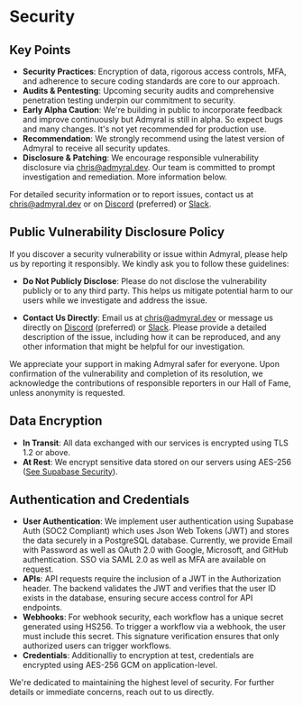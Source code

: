 # Security

## Key Points

-   **Security Practices**: Encryption of data, rigorous access controls, MFA, and adherence to secure coding standards are core to our approach.
-   **Audits & Pentesting**: Upcoming security audits and comprehensive penetration testing underpin our commitment to security.
-   **Early Alpha Caution**: We're building in public to incorporate feedback and improve continuously but Admyral is still in alpha. So expect bugs and many
    changes. It's not yet recommended for production use.
-   **Recommendation**: We strongly recommend using the latest version of Admyral to receive all security updates.
-   **Disclosure & Patching**: We encourage responsible vulnerability disclosure via chris@admyral.dev. Our team is committed to prompt investigation and
    remediation. More information below.

For detailed security information or to report issues, contact us at chris@admyral.dev or on [Discord](https://discord.gg/GqbJZT9Hbf) (preferred) or [Slack](https://join.slack.com/t/admyralcommunity/shared_invite/zt-2hqxj1xrr-YoWXYq7t8l3i5GyTCzEwPg).

## Public Vulnerability Disclosure Policy

If you discover a security vulnerability or issue within Admyral, please help us by reporting it responsibly. We kindly ask you to follow these guidelines:

-   **Do Not Publicly Disclose**: Please do not disclose the vulnerability publicly or to any third party. This helps us mitigate potential harm to our users
    while we investigate and address the issue.

-   **Contact Us Directly**: Email us at chris@admyral.dev or message us directly on [Discord](https://discord.gg/GqbJZT9Hbf) (preferred) or [Slack](https://join.slack.com/t/admyralcommunity/shared_invite/zt-2hqxj1xrr-YoWXYq7t8l3i5GyTCzEwPg). Please provide a
    detailed description of the issue, including how it can be reproduced, and any other information that might be helpful for our investigation.

We appreciate your support in making Admyral safer for everyone. Upon confirmation of the vulnerability and completion of its resolution, we acknowledge the
contributions of responsible reporters in our Hall of Fame, unless anonymity is requested.

## Data Encryption

-   **In Transit**: All data exchanged with our services is encrypted using TLS 1.2 or above.
-   **At Rest**: We encrypt sensitive data stored on our servers using AES-256 ([See Supabase Security](https://supabase.com/security)).

## Authentication and Credentials

-   **User Authentication**: We implement user authentication using Supabase Auth (SOC2 Compliant) which uses Json Web Tokens (JWT) and stores the data securely in a PostgreSQL database. Currently, we provide Email with Password as well as OAuth 2.0 with Google, Microsoft, and GitHub authentication. SSO via SAML 2.0 as well as MFA are available on request.
-   **APIs**: API requests require the inclusion of a JWT in the Authorization header. The backend validates the JWT and verifies that the user ID exists in the database, ensuring secure access control for API endpoints.
-   **Webhooks**: For webhook security, each workflow has a unique secret generated using HS256. To trigger a workflow via a webhook, the user must include this secret. This signature verification ensures that only authorized users can trigger workflows.
-   **Credentials**: Additionalliy to encryption at test, credentials are encrypted using AES-256 GCM on application-level.

We're dedicated to maintaining the highest level of security. For further details or immediate concerns, reach out to us directly.
